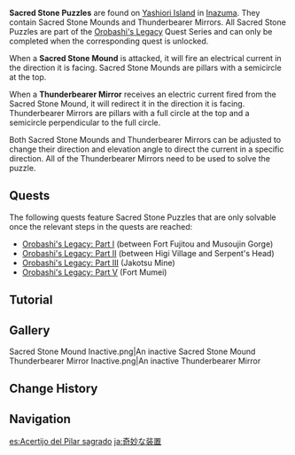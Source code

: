 {{Terminology Infobox
|image        = <gallery>
Sacred Stone Mound.png|Sacred Stone Mound
Thunderbearer Mirror.png|Thunderbearer Mirror
</gallery>
|type         = Exploration
|region       = Inazuma
|area         = Yashiori Island
}}
'''Sacred Stone Puzzles''' are found on [[Yashiori Island]] in [[Inazuma]]. They contain Sacred Stone Mounds and Thunderbearer Mirrors. All Sacred Stone Puzzles are part of the [[Orobashi's Legacy]] Quest Series and can only be completed when the corresponding quest is unlocked.

When a '''Sacred Stone Mound''' is attacked, it will fire an electrical current in the direction it is facing. Sacred Stone Mounds are pillars with a semicircle at the top.

When a '''Thunderbearer Mirror''' receives an electric current fired from the Sacred Stone Mound, it will redirect it in the direction it is facing. Thunderbearer Mirrors are pillars with a full circle at the top and a semicircle perpendicular to the full circle.

Both Sacred Stone Mounds and Thunderbearer Mirrors can be adjusted to change their direction and elevation angle to direct the current in a specific direction. All of the Thunderbearer Mirrors need to be used to solve the puzzle.

==Quests==
The following quests feature Sacred Stone Puzzles that are only solvable once the relevant steps in the quests are reached:
*[[Orobashi's Legacy: Part I]] (between Fort Fujitou and Musoujin Gorge)
*[[Orobashi's Legacy: Part II]] (between Higi Village and Serpent's Head)
*[[Orobashi's Legacy: Part III]] (Jakotsu Mine)
*[[Orobashi's Legacy: Part V]] (Fort Mumei)

==Tutorial==
{{Tutorial|Marvelous Installation...}}

==Gallery==
<gallery>
Sacred Stone Mound Inactive.png|An inactive Sacred Stone Mound
Thunderbearer Mirror Inactive.png|An inactive Thunderbearer Mirror
</gallery>

==Change History==
{{Change History|2.0}}

==Navigation==
{{Exploration Navbox|Inazuma}}

[[es:Acertijo del Pilar sagrado]]
[[ja:奇妙な装置]]